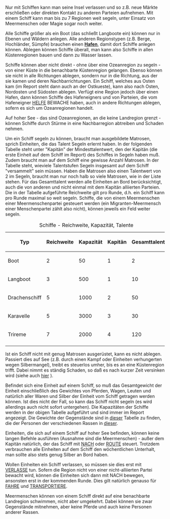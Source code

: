 Nur mit Schiffen kann man seine Insel verlassen und so z.B. neue Märkte erschließen oder direkten Kontakt zu anderen Parteien aufnehmen. Mit einem Schiff kann man bis zu 7 Regionen weit segeln, unter Einsatz von Meermenschen oder Magie sogar noch weiter.

Alle Schiffe größer als ein Boot (das schließt Langboote ein) können nur in Ebenen und Wäldern anlegen. Alle anderen Regionstypen (z.B. Berge, Hochländer, Sümpfe) brauchen einen [[Andere_Gebäude#Hafen|'''Hafen''']], damit dort Schiffe anlegen können. Ablegen können Schiffe überall, man kann also Schiffe in allen Küstenregionen bauen und dann zu Wasser lassen.

Schiffe können aber nicht direkt - ohne über eine Ozeanregion zu segeln - von einer Küste in die benachbarte Küstenregion gelangen. Ebenso können sie nicht in alle Richtungen ablegen, sondern nur in die Richtung, aus der sie kamen und deren Nachbarrichtungen. Ein Schiff, welches aus Osten kam (im Report steht dann auch an der Ostkueste), kann also nach Osten, Nordosten und Südosten ablegen. Verfügt eine Region jedoch über einen Hafen, dann können Schiffe des Hafeneigners und von Parteien, die vom Hafeneigner [[HELFE]] BEWACHE haben, auch in andere Richtungen ablegen, sofern es sich um Ozeanregionen handelt.

Auf hoher See - das sind Ozeanregionen, an die keine Landregion grenzt - können Schiffe durch Stürme in eine Nachbarregion abtreiben und Schaden nehmen.

Um ein Schiff segeln zu können, braucht man ausgebildete Matrosen, sprich Einheiten, die das Talent Segeln erlernt haben. In der folgenden Tabelle steht unter "Kapitän" der Mindesttalentwert, den der Kapitän (die erste Einheit auf dem Schiff im Report) des Schiffes in Segeln haben muß. Zudem braucht man auf dem Schiff eine gewisse Anzahl Matrosen. In der Tabelle steht, wieviele Talentstufen Segeln insgesamt auf dem Schiff "versammelt" sein müssen. Haben die Matrosen also einen Talentwert von 2 im Segeln, braucht man nur noch halb so viele Matrosen, wie in der Liste stehen. Für das Gesamttalent werden alle Einheiten an Bord berücksichtigt, auch die von anderen und nicht einmal mit dem Kapitän alliierten Parteien. Die in der Tabelle aufgeführte Reichweite gilt pro Runde, d.h. ein Schiff kann pro Runde maximal so weit segeln. Schiffe, die von einem Meermenschen einer Meermenschenpartei gesteuert werden (ein Migranten-Meermensch einer Menschenpartei zählt also nicht), können jeweils ein Feld weiter segeln.

{| border="0" cellspacing="0" align="center"
|+ Schiffe - Reichweite, Kapazität, Talente
|- style="background-color:#aaaaaa"
!Typ 	!!Reichweite 	!!Kapazität 	!!Kapitän 	!!Gesamttalent
|- style="background-color:#eeeeee"
|Boot 	||2 	||50 	||1 	||2
|- style="background-color:#cccccc"
|Langboot 	||3 	||500 	||1 	||10
|- style="background-color:#eeeeee"
|Drachenschiff 	||5 	||1000 	||2 	||50
|- style="background-color:#cccccc"
|Karavelle 	||5 	||3000 	||3 	||30
|- style="background-color:#eeeeee"
|Trireme 	||7 	||2000 	||4 	||120
|-
|}

Ist ein Schiff nicht mit genug Matrosen ausgerüstet, kann es nicht ablegen. Passiert dies auf See (z.B. durch einen Kampf oder Einheiten verhungerten wegen Silbermangel), treibt es steuerlos umher, bis es an eine Küstenregion trifft. Dabei nimmt es ständig Schaden, so daß es nach kurzer Zeit versinken wird (siehe auch [[Schiffe|hier]] ).

Befindet sich eine Einheit auf einem Schiff, so muß das Gesamtgewicht der Einheit einschließlich des Gewichtes von Pferden, Wagen, Leuten und natürlich aller Waren und Silber der Einheit vom Schiff getragen werden können. Ist dies nicht der Fall, so kann das Schiff nicht segeln (es wird allerdings auch nicht sofort untergehen). Die Kapazitäten der Schiffe werden in der obigen Tabelle aufgeführt und sind immer im Report angezeigt. Die Gewichte der Gegenstände sind in [[Waren|dieser]] Tabelle zu finden, die der Personen der verschiedenen Rassen in [[Reisen|dieser]].

Einheiten, die sich auf einem Schiff auf hoher See befinden, können keine langen Befehle ausführen (Ausnahme sind die Meermenschen) - außer dem Kapitän natürlich, der das Schiff mit [[NACH]] oder [[ROUTE]] steuert. Trotzdem verbrauchen alle Einheiten auf dem Schiff den wöchentlichen Unterhalt, man sollte also stets genug Silber an Bord haben.

Wollen Einheiten ein Schiff verlassen, so müssen sie dies erst mit [[VERLASSE]] tun. Sofern die Region nicht von einer nicht-alliierten Partei bewacht wird, können die Einheiten sich dann mit NACH bewegen, ansonsten erst in der kommenden Runde. Dies gilt natürlich genauso für [[FAHRE]] und [[TRANSPORTIERE]].

Meermenschen können von einem Schiff direkt auf eine benachbarte Landregion schwimmen, nicht aber umgekehrt. Dabei können sie zwar Gegenstände mitnehmen, aber keine Pferde und auch keine Personen anderer Rassen.